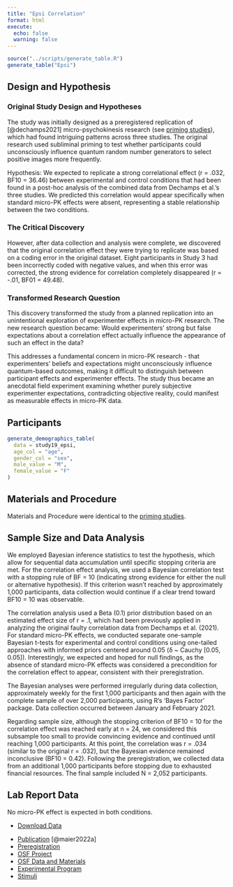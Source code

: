 ```yaml
---
title: "Epsi Correlation"
format: html
execute: 
  echo: false
  warning: false
---
```


```r
source("../scripts/generate_table.R")
generate_table("Epsi")
```

## Design and Hypothesis

### Original Study Design and Hypotheses

The study was initially designed as a preregistered replication of [@dechamps2021] micro-psychokinesis research (see [priming studies](prime1.html)), which had found intriguing patterns across three studies. The original research used subliminal priming to test whether participants could unconsciously influence quantum random number generators to select positive images more frequently.

Hypothesis: We expected to replicate a strong correlational effect (r = .032, BF10 = 36.46) between experimental and control conditions that had been found in a post-hoc analysis of the combined data from Dechamps et al.'s three studies. We predicted this correlation would appear specifically when standard micro-PK effects were absent, representing a stable relationship between the two conditions.

### The Critical Discovery

However, after data collection and analysis were complete, we discovered that the original correlation effect they were trying to replicate was based on a coding error in the original dataset. Eight participants in Study 3 had been incorrectly coded with negative values, and when this error was corrected, the strong evidence for correlation completely disappeared (r = -.01, BF01 = 49.48).

### Transformed Research Question

This discovery transformed the study from a planned replication into an unintentional exploration of experimenter effects in micro-PK research. The new research question became: Would experimenters' strong but false expectations about a correlation effect actually influence the appearance of such an effect in the data?

This addresses a fundamental concern in micro-PK research - that experimenters' beliefs and expectations might unconsciously influence quantum-based outcomes, making it difficult to distinguish between participant effects and experimenter effects. The study thus became an anecdotal field experiment examining whether purely subjective experimenter expectations, contradicting objective reality, could manifest as measurable effects in micro-PK data.

## Participants

```r
generate_demographics_table(
  data = study19_epsi,
  age_col = "age",
  gender_col = "sex",
  male_value = "M",
  female_value = "F"
)
```

## Materials and Procedure

Materials and Procedure were identical to the [priming studies](priming1.html).

## Sample Size and Data Analysis

We employed Bayesian inference statistics to test the hypothesis, which allow for sequential data accumulation until specific stopping criteria are met. For the correlation effect analysis, we used a Bayesian correlation test with a stopping rule of BF = 10 (indicating strong evidence for either the null or alternative hypothesis). If this criterion wasn't reached by approximately 1,000 participants, data collection would continue if a clear trend toward BF10 = 10 was observable.

The correlation analysis used a Beta (0.1) prior distribution based on an estimated effect size of r = .1, which had been previously applied in analyzing the original faulty correlation data from Dechamps et al. (2021). For standard micro-PK effects, we conducted separate one-sample Bayesian t-tests for experimental and control conditions using one-tailed approaches with informed priors centered around 0.05 (δ \~ Cauchy \[0.05, 0.05\]). Interestingly, we expected and hoped for null findings, as the absence of standard micro-PK effects was considered a precondition for the correlation effect to appear, consistent with their preregistration.

The Bayesian analyses were performed irregularly during data collection, approximately weekly for the first 1,000 participants and then again with the complete sample of over 2,000 participants, using R's 'Bayes Factor' package. Data collection occurred between January and February 2021.

Regarding sample size, although the stopping criterion of BF10 = 10 for the correlation effect was reached early at n = 24, we considered this subsample too small to provide convincing evidence and continued until reaching 1,000 participants. At this point, the correlation was r = .034 (similar to the original r = .032), but the Bayesian evidence remained inconclusive (BF10 = 0.42). Following the preregistration, we collected data from an additional 1,000 participants before stopping due to exhausted financial resources. The final sample included N = 2,052 participants.

## Lab Report Data

No micro-PK effect is expected in both conditions.

::: {.callout-tip title="Data" collapse="false"}
-   [Download Data](../data/epsi/epsi.csv)
:::

::: {.callout-note title="Resources" collapse="false"}
-   [Publication](https://journalofscientificexploration.org/index.php/jse/article/view/2235) [@maier2022a]
-   [Preregistration](https://osf.io/a47g2)
-   [OSF Project](https://osf.io/tbha6/)
-   [OSF Data and Materials](https://osf.io/tbha6/files/osfstorage)
-   [Experimental Program](https://github.com/mrzdcmps/labreport/blob/main/data/epsi/n-prime5.html)
-   [Stimuli](../data/priming/NPrime.zip)
:::
